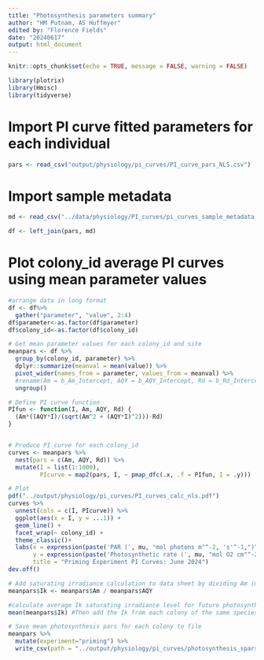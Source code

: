 ```yaml
---
title: "Photosynthesis parameters summary"
author: "HM Putnam, AS Huffmyer"
edited by: "Florence Fields"
date: "20240617"
output: html_document
---
```


```r
knitr::opts_chunk$set(echo = TRUE, message = FALSE, warning = FALSE)
```

```r
library(plotrix)
library(Hmisc)
library(tidyverse)
```

# Import PI curve fitted parameters for each individual
```r
pars <- read_csv("output/physiology/pi_curves/PI_curve_pars_NLS.csv")
```

# Import sample metadata
```r
md <- read_csv("../data/physiology/PI_curves/pi_curves_sample_metadata.csv")

df <- left_join(pars, md)
```


# Plot colony_id average PI curves using mean parameter values
```r
#arrange data in long format
df <- df%>%
  gather("parameter", "value", 2:4)
df$parameter<-as.factor(df$parameter)
df$colony_id<-as.factor(df$colony_id)

# Get mean parameter values for each colony_id and site
meanpars <- df %>%
  group_by(colony_id, parameter) %>%
  dplyr::summarize(meanval = mean(value)) %>%
  pivot_wider(names_from = parameter, values_from = meanval) %>%
  #rename(Am = b_Am_Intercept, AQY = b_AQY_Intercept, Rd = b_Rd_Intercept, theta = b_theta_Intercept) %>%
  ungroup()

# Define PI curve function
PIfun <- function(I, Am, AQY, Rd) {
  (Am*((AQY*I)/(sqrt(Am^2 + (AQY*I)^2)))-Rd)
}


# Produce PI curve for each colony_id
curves <- meanpars %>%
  nest(pars = c(Am, AQY, Rd)) %>%
  mutate(I = list(1:1000),
         PIcurve = map2(pars, I, ~ pmap_dfc(.x, .f = PIfun, I = .y)))   # curve for each par set and Irradiance

# Plot
pdf("../output/physiology/pi_curves/PI_curves_calc_nls.pdf")
curves %>% 
  unnest(cols = c(I, PIcurve)) %>%
  ggplot(aes(x = I, y = ...1)) +
  geom_line() +
  facet_wrap(~ colony_id) +
  theme_classic()+
  labs(x = expression(paste('PAR (', mu, "mol photons m"^-2, 's'^-1,")")),
       y = expression(paste('Photosynthetic rate (', mu, "mol O2 cm"^-2, 'h'^-1,")")),
       title = "Priming Experiment PI Curves: June 2024")
dev.off()

# Add saturating irradiance calculation to data sheet by dividing Am (max photosynthetic rate) by AQY (alpha)
meanpars$Ik <- meanpars$Am / meanpars$AQY

#calculate average Ik saturating irradiance level for future photosynthesis runs
mean(meanpars$Ik) #Then add the Ik from each colony of the same species and divide by the number of colonies used 

# Save mean photosynthesis pars for each colony to file
meanpars %>%
  mutate(experiment="priming") %>%
  write_csv(path = "../output/physiology/pi_curves/photosynthesis_spars_summary_nls.csv")
```
